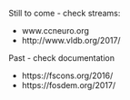 

Still to come - check streams:

- www.ccneuro.org 
- http://www.vldb.org/2017/

Past - check documentation

- https://fscons.org/2016/
- https://fosdem.org/2017/
 

